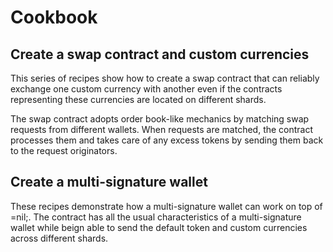 
# Cookbook

## Create a swap contract and custom currencies

This series of recipes show how to create a swap contract that can reliably exchange one custom currency with another even if the contracts representing these currencies are located on different shards. 

The swap contract adopts order book-like mechanics by matching swap requests from different wallets. When requests are matched, the contract processes them and takes care of any excess tokens by sending them back to the request originators.

<CookbookCardSection>
  <CookbookCard badges={[CookbookBadges[0]]} tag={{
    label: "8 min read",
  }} id='swap1' title='Design the swap contract' description='' to='https://docs.nil.foundation/nil/cookbook/swap/create-swap-contract'
  />
  <CookbookCard badges={[CookbookBadges[2]]} tag={{
    label: "7 min read",
  }} id='swap2' title='Deploy and test the swap contract' description='' to='https://docs.nil.foundation/nil/cookbook/swap/deploy-test-swap'/>
</CookbookCardSection>

##  Create a multi-signature wallet

These recipes demonstrate how a multi-signature wallet can work on top of =nil;. The contract has all the usual characteristics of a multi-signature wallet while beign able to send the default token and custom currencies across different shards.

<CookbookCardSection>
  <CookbookCard badges={[CookbookBadges[0]]} tag={{
    label: "12 min read",
  }} id='multi-sig1' title='Create the wallet contract' description='' to='https://docs.nil.foundation/nil/cookbook/multisig-wallet/create-multisig-contract'
  />
  <CookbookCard badges={[CookbookBadges[2]]} tag={{
    label: "5 min read",
  }} id='multi-sig2' title='Deploy and test the wallet' description='' to='https://docs.nil.foundation/nil/cookbook/multisig-wallet/deploy-test-multisig'/>
</CookbookCardSection>
